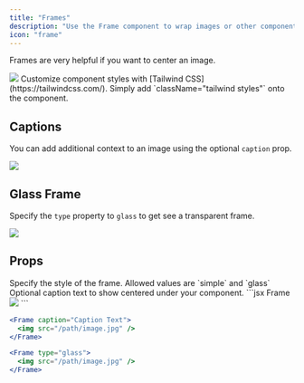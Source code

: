 ```yaml
---
title: "Frames"
description: "Use the Frame component to wrap images or other components in a container."
icon: "frame"
---
```


Frames are very helpful if you want to center an image.

<Frame>
  <img
    className="rounded-md"
    src="https://mintlify-assets.b-cdn.net/yellowstone.jpeg"
  />
</Frame>

<Tip>
  Customize component styles with [Tailwind CSS](https://tailwindcss.com/).
  Simply add `className="tailwind styles"` onto the component.
</Tip>

## Captions

You can add additional context to an image using the optional `caption` prop.

<Frame caption="Yosemite National Park is visited by over 3.5 million people every year">
  <img
    className="rounded-md"
    src="https://mintlify-assets.b-cdn.net/yosemite.jpg"
  />
</Frame>

## Glass Frame

Specify the `type` property to `glass` to get see a transparent frame.

<Frame type="glass">
  <img
    className="rounded-md"
    src="https://mintlify-assets.b-cdn.net/grand-canyon.jpeg"
  />
</Frame>

## Props

<ResponseField name="type" type="string">
  Specify the style of the frame. Allowed values are `simple` and `glass`
</ResponseField>

<ResponseField name="caption" type="string">
  Optional caption text to show centered under your component.
</ResponseField>

<RequestExample>
  ```jsx Frame
  <Frame>
    <img src="/path/image.jpg" />
  </Frame>
  ```

```jsx Frame with Captions
<Frame caption="Caption Text">
  <img src="/path/image.jpg" />
</Frame>
```

```jsx Glass Frame
<Frame type="glass">
  <img src="/path/image.jpg" />
</Frame>
```

</RequestExample>
